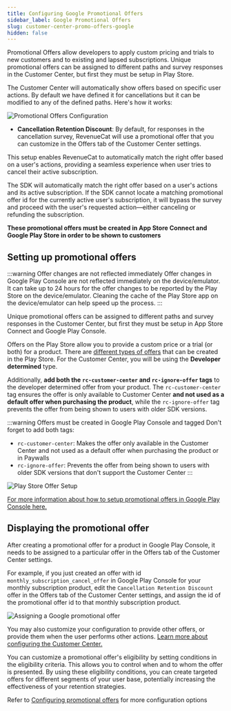 ```yaml
---
title: Configuring Google Promotional Offers
sidebar_label: Google Promotional Offers
slug: customer-center-promo-offers-google
hidden: false
---
```


Promotional Offers allow developers to apply custom pricing and trials to new customers and to existing and lapsed subscriptions. Unique promotional offers can be assigned to different paths and survey responses in the Customer Center, but first they must be setup in Play Store.

The Customer Center will automatically show offers based on specific user actions. By default we have defined it for cancellations but it can be modified to any of the defined paths. Here's how it works:

![Promotional Offers Configuration](/images/customer-center-promo-offers-config.png)

- **Cancellation Retention Discount**: By default, for responses in the cancellation survey, RevenueCat will use a promotional offer that you can customize in the Offers tab of the Customer Center settings.

This setup enables RevenueCat to automatically match the right offer based on a user's actions, providing a seamless experience when user tries to cancel their active subscription.

The SDK will automatically match the right offer based on a user's actions and its active subscription. If the SDK cannot locate a matching promotional offer id for the currently active user's subscription, it will bypass the survey and proceed with the user's requested action—either canceling or refunding the subscription.

**These promotional offers must be created in App Store Connect and Google Play Store in order to be shown to customers**

## Setting up promotional offers

:::warning Offer changes are not reflected immediately
Offer changes in Google Play Console are not reflected immediately on the device/emulator. It can take up to 24 hours for the offer changes to be reported by the Play Store on the device/emulator. Cleaning the cache of the Play Store app on the device/emulator can help speed up the process.
:::

Unique promotional offers can be assigned to different paths and survey responses in the Customer Center, but first they must be setup in App Store Connect and Google Play Console.

Offers on the Play Store allow you to provide a custom price or a trial (or both) for a product. There are [different types of offers](/subscription-guidance/subscription-offers/google-play-offers#eligibility-criteria) that can be created in the Play Store. For the Customer Center, you will be using the **Developer determined** type.

Additionally, **add both the `rc-customer-center` and `rc-ignore-offer` tags** to the developer determined offer from your product. The `rc-customer-center` tag ensures the offer is only available to Customer Center **and not used as a default offer when purchasing the product**, while the `rc-ignore-offer` tag prevents the offer from being shown to users with older SDK versions.

:::warning Offers must be created in Google Play Console and tagged
Don't forget to add both tags:
- `rc-customer-center`: Makes the offer only available in the Customer Center and not used as a default offer when purchasing the product or in Paywalls
- `rc-ignore-offer`: Prevents the offer from being shown to users with older SDK versions that don't support the Customer Center
:::

![Play Store Offer Setup](/images/customer-center/play-store-offer.png)

[For more information about how to setup promotional offers in Google Play Console here.](/subscription-guidance/subscription-offers/google-play-offers)

## Displaying the promotional offer

After creating a promotional offer for a product in Google Play Console, it needs to be assigned to a particular offer in the Offers tab of the Customer Center settings.

For example, if you just created an offer with id `monthly_subscription_cancel_offer` in Google Play Console for your monthly subscription product, edit the `Cancellation Retention Discount` offer in the Offers tab of the Customer Center settings, and assign the id of the promotional offer id to that monthly subscription product.

![Assigning a Google promotional offer](/images/customer-center-assign-promo-offer.png)

You may also customize your configuration to provide other offers, or provide them when the user performs other actions. [Learn more about configuring the Customer Center.](/tools/customer-center/customer-center-configuration)

You can customize a promotional offer's eligibility by setting conditions in the eligibility criteria. This allows you to control when and to whom the offer is presented. By using these eligibility conditions, you can create targeted offers for different segments of your user base, potentially increasing the effectiveness of your retention strategies.

Refer to [Configuring promotional offers](/tools/customer-center/customer-center-configuration#promotional-offers-1) for more configuration options
